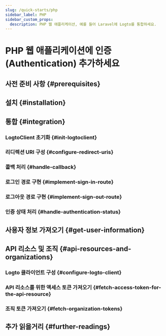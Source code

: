 ```yaml
---
slug: /quick-starts/php
sidebar_label: PHP
sidebar_custom_props:
  description: PHP 웹 애플리케이션, 예를 들어 Laravel에 Logto를 통합하세요.
---
```




# PHP 웹 애플리케이션에 인증 (Authentication) 추가하세요

<PhpGuideTip />

## 사전 준비 사항 \{#prerequisites}

<Prerequisites />

## 설치 \{#installation}

<Installation />

## 통합 \{#integration}

### LogtoClient 초기화 \{#init-logtoclient}

<InitLogtoClient />

### 리디렉션 URI 구성 \{#configure-redirect-uris}

<SignInFlowSummary />

<AssumingUrl />

<WebConfigureRedirectUris />

### 콜백 처리 \{#handle-callback}

<ImplementCallbackRoute />

### 로그인 경로 구현 \{#implement-sign-in-route}

<ImplementSignInRoute />

### 로그아웃 경로 구현 \{#implement-sign-out-route}

<ImplementSignOutRoute />

### 인증 상태 처리 \{#handle-authentication-status}

<HandleAuthenticationStatus />

<Checkpoint />

## 사용자 정보 가져오기 \{#get-user-information}

<GetUserInformation />

## API 리소스 및 조직 \{#api-resources-and-organizations}

<ApiResourcesDescription />

### Logto 클라이언트 구성 \{#configure-logto-client}

<ConfigApiResources />

### API 리소스를 위한 액세스 토큰 가져오기 \{#fetch-access-token-for-the-api-resource}

<FetchAccessTokenForApiResources />

### 조직 토큰 가져오기 \{#fetch-organization-tokens}

<FetchOrganizationTokenForUser />

## 추가 읽을거리 \{#further-readings}

<FurtherReadings />
